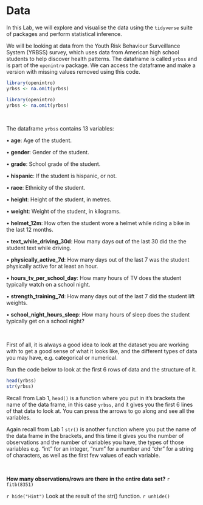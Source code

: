 # Data {-}

In this Lab, we will explore and visualise the data using the `tidyverse` suite of packages and perform statistical inference. 

We will be looking at data from the Youth Risk Behaviour Surveillance System (YRBSS) survey, which uses data from American high school students to help discover health patterns. The dataframe is called `yrbss` and is part of the `openintro` package.  We can access the dataframe and make a version with missing values removed using this code.

```r
library(openintro)
yrbss <- na.omit(yrbss) 
```

```r
library(openintro)
yrbss <- na.omit(yrbss) 
```

<br>

The dataframe `yrbss` contains 13 variables:

• **age**: Age of the student.	

• **gender**: Gender of the student.	 

• **grade**: School grade of the student.

• **hispanic**: If the student is hispanic, or not.	

• **race**: Ethnicity of the student.

• **height**: Height of the student, in metres.	 

• **weight**: Weight of the student, in kilograms.	

• **helmet_12m**: How often the student wore a helmet while riding a bike in the last 12 months.	

• **text_while_driving_30d**: How many days out of the last 30 did the the student text while driving.

• **physically_active_7d**: How many days out of the last 7 was the student physically active for at least an hour.

• **hours_tv_per_school_day**: How many hours of TV does the student typically watch on a school night. 

• **strength_training_7d**: How many days out of the last 7 did the student lift weights.

• **school_night_hours_sleep**: How many hours of sleep does the student typically get on a school night?

<br>

First of all, it is always a good idea to look at the dataset you are working with to get a good sense of what it looks like, and the different types of data you may have, e.g. categorical or numerical.

Run the code below to look at the first 6 rows of data and the structure of it.

```r
head(yrbss)
str(yrbss)
```

Recall from Lab 1, `head()` is a function where you put in it's brackets the name of the data frame, in this case `yrbss`, and it gives you the first 6 lines of that data to look at. You can press the arrows to go along and see all the variables.

Again recall from Lab 1 `str()` is another function where you put the name of the data frame in the brackets, and this time it gives you the number of observations and the number of variables you have, the types of those variables e.g. "int" for an integer, "num" for a number and "chr" for a string of characters, as well as the first few values of each variable.

<br>

**How many observations/rows are there in the entire data set?**
`r fitb(8351)`

`r hide("Hint")`
Look at the result of the str() function.
`r unhide()`

<br>

